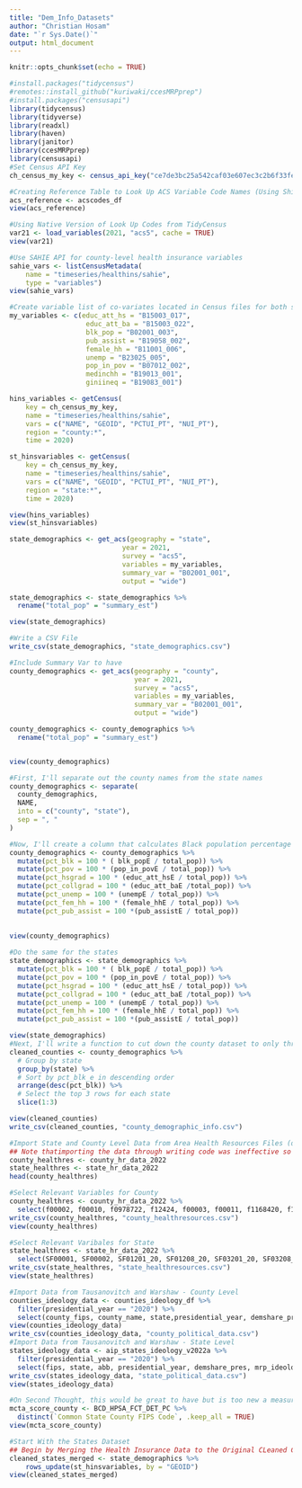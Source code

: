 ```yaml
---
title: "Dem_Info_Datasets"
author: "Christian Hosam"
date: "`r Sys.Date()`"
output: html_document
---
```


```r
knitr::opts_chunk$set(echo = TRUE)
```


```r
#install.packages("tidycensus")
#remotes::install_github("kuriwaki/ccesMRPprep")
#install.packages("censusapi")
library(tidycensus)
library(tidyverse)
library(readxl)
library(haven)
library(janitor)
library(ccesMRPprep)
library(censusapi)
#Set Census API Key
ch_census_my_key <- census_api_key("ce7de3bc25a542caf03e607ec3c2b6f33fee1bc3", install = TRUE, overwrite = TRUE)
```

```r
#Creating Reference Table to Look Up ACS Variable Code Names (Using Shiro Kuriwaki CCES Package)
acs_reference <- acscodes_df
view(acs_reference)

#Using Native Version of Look Up Codes from TidyCensus 
var21 <- load_variables(2021, "acs5", cache = TRUE)
view(var21)

#Use SAHIE API for county-level health insurance variables
sahie_vars <- listCensusMetadata(
    name = "timeseries/healthins/sahie", 
    type = "variables")
view(sahie_vars)


```

```r
#Create variable list of co-variates located in Census files for both states and counties
my_variables <- c(educ_att_hs = "B15003_017",
                   educ_att_ba = "B15003_022",
                   blk_pop = "B02001_003",
                   pub_assist = "B19058_002",
                   female_hh = "B11001_006",
                   unemp = "B23025_005",
                   pop_in_pov = "B07012_002",
                   medinchh = "B19013_001",
                   giniineq = "B19083_001")

hins_variables <- getCensus(
    key = ch_census_my_key,
    name = "timeseries/healthins/sahie",
    vars = c("NAME", "GEOID", "PCTUI_PT", "NUI_PT"), 
    region = "county:*", 
    time = 2020)

st_hinsvariables <- getCensus(
    key = ch_census_my_key,
    name = "timeseries/healthins/sahie",
    vars = c("NAME", "GEOID", "PCTUI_PT", "NUI_PT"), 
    region = "state:*", 
    time = 2020)

view(hins_variables)
view(st_hinsvariables)

state_demographics <- get_acs(geography = "state",
                            year = 2021, 
                            survey = "acs5",
                            variables = my_variables,
                            summary_var = "B02001_001",
                            output = "wide")

state_demographics <- state_demographics %>%
  rename("total_pop" = "summary_est")

view(state_demographics)

#Write a CSV File
write_csv(state_demographics, "state_demographics.csv")
```

```r
#Include Summary Var to have 
county_demographics <- get_acs(geography = "county",
                               year = 2021,
                               survey = "acs5",
                               variables = my_variables,
                               summary_var = "B02001_001",
                               output = "wide")

county_demographics <- county_demographics %>%
  rename("total_pop" = "summary_est")


view(county_demographics)

```


```r
#First, I'll separate out the county names from the state names
county_demographics <- separate(
  county_demographics,
  NAME,
  into = c("county", "state"),
  sep = ", "
)

#Now, I'll create a column that calculates Black population percentage rather than simple population number
county_demographics <- county_demographics %>%
  mutate(pct_blk = 100 * ( blk_popE / total_pop)) %>%
  mutate(pct_pov = 100 * (pop_in_povE / total_pop)) %>%
  mutate(pct_hsgrad = 100 * (educ_att_hsE / total_pop)) %>%
  mutate(pct_collgrad = 100 * (educ_att_baE /total_pop)) %>%
  mutate(pct_unemp = 100 * (unempE / total_pop)) %>%
  mutate(pct_fem_hh = 100 * (female_hhE / total_pop)) %>%
  mutate(pct_pub_assist = 100 *(pub_assistE / total_pop)) 
  
  
view(county_demographics)

#Do the same for the states 
state_demographics <- state_demographics %>%
  mutate(pct_blk = 100 * ( blk_popE / total_pop)) %>%
  mutate(pct_pov = 100 * (pop_in_povE / total_pop)) %>%
  mutate(pct_hsgrad = 100 * (educ_att_hsE / total_pop)) %>%
  mutate(pct_collgrad = 100 * (educ_att_baE /total_pop)) %>%
  mutate(pct_unemp = 100 * (unempE / total_pop)) %>%
  mutate(pct_fem_hh = 100 * (female_hhE / total_pop)) %>%
  mutate(pct_pub_assist = 100 *(pub_assistE / total_pop))

view(state_demographics)
#Next, I'll write a function to cut down the county dataset to only three counties per state with the counties that have the highest percentage of Black people 
cleaned_counties <- county_demographics %>% 
  # Group by state
  group_by(state) %>% 
  # Sort by pct_blk_e in descending order
  arrange(desc(pct_blk)) %>% 
  # Select the top 3 rows for each state
  slice(1:3)

view(cleaned_counties)
write_csv(cleaned_counties, "county_demographic_info.csv")
```

```r
#Import State and County Level Data from Area Health Resources Files (data.hrsa.gov)
## Note thatimporting the data through writing code was ineffective so I did it thorugh point-and-click
county_healthres <- county_hr_data_2022
state_healthres <- state_hr_data_2022
head(county_healthres)

#Select Relevant Variables for County
county_healthres <- county_hr_data_2022 %>%
  select(f00002, f00010, f0978722, f12424, f00003, f00011, f1168420, f1256420, f0886820, f1525322, f1212920, f1529520, f1464521)
write_csv(county_healthres, "county_healthresources.csv")
view(county_healthres)

#Select Relevant Varibales for State
state_healthres <- state_hr_data_2022 %>%
  select(SF00001, SF00002, SF01201_20, SF01208_20, SF03201_20, SF03208_20, SF72099_21, SF04078_20, SF04092_20)
write_csv(state_healthres, "state_healthresources.csv")
view(state_healthres)
```

```r
#Import Data from Tausanovitch and Warshaw - County Level
counties_ideology_data <- counties_ideology_df %>%
  filter(presidential_year == "2020") %>%
  select(county_fips, county_name, state,presidential_year, demshare_pres, mrp_ideology, mrp_ideology_se, self_ideology, self_ideology_se)
view(counties_ideology_data)
write_csv(counties_ideology_data, "county_political_data.csv")
#Import Data from Tausanovitch and Warshaw - State Level
states_ideology_data <- aip_states_ideology_v2022a %>%
  filter(presidential_year == "2020") %>%
  select(fips, state, abb, presidential_year, demshare_pres, mrp_ideology, mrp_ideology_se, self_ideology, self_ideology_se)
write_csv(states_ideology_data, "state_political_data.csv")
view(states_ideology_data)
```

```r
#On Second Thought, this would be great to have but is too new a measure to be useful in this analysis. Future versions of this paper might use this. As it currently stands, the data isn't aggregated at the county level but rather in places that are already designated as HSPA sites so can't be ported directly into the merged dataset.
mcta_score_county <- BCD_HPSA_FCT_DET_PC %>%
  distinct(`Common State County FIPS Code`, .keep_all = TRUE)
view(mcta_score_county)
```

```r
#Start With the States Dataset
## Begin by Merging the Health Insurance Data to the Original CLeaned Counties Data
cleaned_states_merged <- state_demographics %>% 
    rows_update(st_hinsvariables, by = "GEOID")
view(cleaned_states_merged)
```
